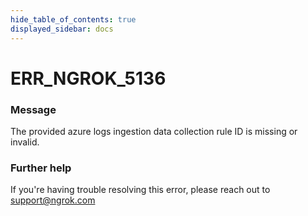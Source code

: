 ```yaml
---
hide_table_of_contents: true
displayed_sidebar: docs
---
```



# ERR_NGROK_5136

### Message
The provided azure logs ingestion data collection rule ID is missing or invalid.

<ErrorDetails error='err_ngrok_5136' />


### Further help
If you're having trouble resolving this error, please reach out to [support@ngrok.com](mailto:support@ngrok.com?subject=Help%20with%20ERR_NGROK_5136)

